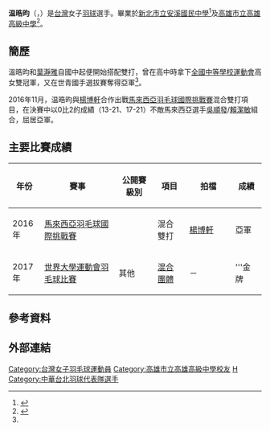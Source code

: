 {{noteTA|G1=Badminton}}
{{Infobox 羽球選手
| playername              = 温晧昀
| image                   = 
| birth_name              = 
| date_of_birth           = {{Birth date and age|1995|11|4}}
| place_of_birth          = 
| residence               =
| height                  = 
| weight                  = 
| handedness              = 左手
| country                 = {{ROC-TWN}}
| years_intldebut         =
| years_started           = 
| coach                   = 
| event                   = 女子單打、女子雙打、混合雙打
| highest_ranking         = 第58位（女雙-[[葉瀞雅|葉瀞雅]]）
| date_of_highest_ranking = 2017年9月14日<ref name="highest-ranking">[http://bwfcontent.tournamentsoftware.com/ranking/player.aspx?id=12799&player=389184 BWF World Ranking - Ranking of Hao Yun WEN (89347)]{{en}}</ref>
| current_ranking         = 第58位（女雙-[[葉瀞雅|葉瀞雅]]）<br/>第109位（混雙-[[楊博軒|楊博軒]]）<br/>第255位（混雙-[[廖敏竣|廖敏竣]]）
| date_of_current_ranking = 2017年9月14日<ref>[http://bwfcontent.tournamentsoftware.com/ranking/category.aspx?id=14304&category=475 BWF World Ranking - BWF世界排名榜 (9/14/2017) - Women's doubles]{{en}}</ref><ref>[http://bwfcontent.tournamentsoftware.com/ranking/category.aspx?id=14304&category=476 BWF World Ranking - BWF世界排名榜 (9/14/2017) - Mixed doubles] {{Wayback|url=http://bwfcontent.tournamentsoftware.com/ranking/category.aspx?id=14304&category=476 |date=20210106065127 }}{{en}}</ref>
| played                  = 0勝–1負（女單）<br/>14勝–19負（女雙）<br/>17勝–16負（混雙）
| titles                  = 
| bwf_profile             = 2E680969-0057-4FFA-B0DA-68C542D06B76
| bwf_id                  = 89347
| updated                 = 2017年9月14日
}}
{{MedalTableTop}}
{{MedalSport|女子[[羽毛球|羽毛球]]}}
{{MedalCountry|{{TPE}}}}
{{MedalCompetition |[[夏季世界大學運動會|夏季世界大學運動會]]}}
{{MedalGold  | [[2017年夏季世界大學生運動會|2017年 臺北]] | [[2017年夏季世界大學生運動會羽球比賽混合團體項目|混合團體]] }}
{{MedalCompetition | [[中華民國全國運動會|中華民國全國運動會]]}}
{{MedalCountry | {{flagicon|ROC}} [[新北市|新北市]]}}
{{MedalBronze| [[中華民國106年全國運動會|2017年 宜蘭]] | [[中華民國106年全國運動會羽球比賽|混合雙打]] }}
{{MedalBronze| [[中華民國108年全國運動會|2019年 桃園]] | [[中華民國108年全國運動會羽球比賽|混合雙打]] }}
{{MedalBottom}}
{{世大運獎牌記錄
|項目=羽球
|代表={{flag|TPE|univ}}
|a1=2017
|b1=1
|c1=混合團體
}}
'''温晧昀'''（{{lang-en|'''Wen Hao Yun'''}}，{{bd|1995年|11月4日||}}）是[[台灣|台灣]]女子[[羽球|羽球]]選手。畢業於[[新北市立安溪國民中學|新北市立安溪國民中學]]<ref>{{cite web|title=賀!羽球隊參加「99年全國中等學校運動會」獲得：國中女生團體組第八名；個人賽--女單第四名、女雙第六名。|url=http://www.asjh.ntpc.edu.tw/news/u_news_v2.asp?id=%7B30041E36-D394-4D9F-9354-E67DC0EDFCE3%7D&newsid=1729&PageNo=41&skeyword=|website=新北市立安溪國民中學}}{{Dead link|date=2019年4月 |bot=InternetArchiveBot |fix-attempted=yes }}</ref>及[[高雄市立高雄高級中學|高雄市立高雄高級中學]]<ref name="高雄高中">{{cite news|title=羽球／左右撇搭檔　女雙溫晧昀、葉瀞雅「一配就上手」|url=http://sports.ettoday.net/news/265662|agency=ETtoday新聞雲|date=2013-09-03|accessdate=2017-02-07|archive-date=2019-12-20|archive-url=https://web.archive.org/web/20191220173915/https://sports.ettoday.net/news/265662|dead-url=no}}</ref>。

==簡歷==
溫晧昀和[[葉瀞雅|葉瀞雅]]自國中起便開始搭配雙打，曾在高中時拿下[[全國中等學校運動會|全國中等學校運動會]]高女雙冠軍，又在世青國手選拔賽奪得亞軍<ref name="高雄高中"/>。

2016年11月，温晧昀與[[楊博軒|楊博軒]]合作出戰[[2016年馬來西亞羽毛球國際挑戰賽|馬來西亞羽毛球國際挑戰賽]]混合雙打項目，在決賽中以0比2的成績（13-21、17-21）不敵馬來西亞選手[[吳順發|吳順發]]/[[賴潔敏|賴潔敏]]組合，屈居亞軍。

==主要比賽成績==
{| class=wikitable style="text-align:center; font-size:small;" 
!width="50"|年份
!width="180"|賽事
!width="80"|公開賽級別
!width="60"|項目
!width="100"|拍檔
!width="50"|成績
|-
!rowspan="1"|2016年
|[[2016年馬來西亞羽毛球國際挑戰賽|馬來西亞羽毛球國際挑戰賽]]
|{{BWFIC}}
|混合雙打
|[[楊博軒|楊博軒]]
|bgcolor="silver"|亞軍
|-
!rowspan="1"|2017年
|[[2017年夏季世界大學運動會羽球比賽|世界大學運動會羽毛球比賽]]
|其他
|[[2017年夏季世界大學運動會羽球比賽混合團體項目|混合團體]]
|－
|bgcolor="gold"|'''金牌
|}
{{BWF賽事級別索引}}

== 參考資料 ==
{{Reflist}}

== 外部連結 ==

{{DEFAULTSORT:WEN Hao Yun}}

[[Category:台灣女子羽毛球運動員|Category:台灣女子羽毛球運動員]]
[[Category:高雄市立高雄高級中學校友|Category:高雄市立高雄高級中學校友]]
[[Category:溫姓|H]]
[[Category:中華台北羽球代表隊選手|Category:中華台北羽球代表隊選手]]